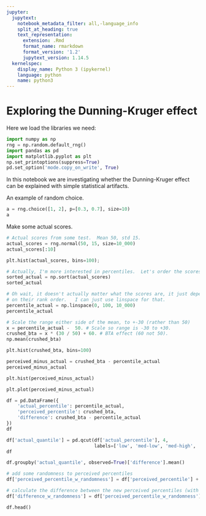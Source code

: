 ```yaml
---
jupyter:
  jupytext:
    notebook_metadata_filter: all,-language_info
    split_at_heading: true
    text_representation:
      extension: .Rmd
      format_name: rmarkdown
      format_version: '1.2'
      jupytext_version: 1.14.5
  kernelspec:
    display_name: Python 3 (ipykernel)
    language: python
    name: python3
---
```


# Exploring the Dunning-Kruger effect

Here we load the libraries we need:

```python
import numpy as np
rng = np.random.default_rng()
import pandas as pd
import matplotlib.pyplot as plt
np.set_printoptions(suppress=True)
pd.set_option('mode.copy_on_write', True)
```

In this notebook we are investigating whether the Dunning-Kruger effect can be explained with simple statistical artifacts.

An example of random choice.

```python
a = rng.choice([1, 2], p=[0.3, 0.7], size=10)
a
```

Make some actual scores.

```python
# Actual scores from some test.  Mean 50, std 15.
actual_scores = rng.normal(50, 15, size=10_000)
actual_scores[:10]
```

```python
plt.hist(actual_scores, bins=100);
```

```python
# Actually, I'm more interested in percentiles.  Let's order the scores.
sorted_actual = np.sort(actual_scores)
sorted_actual
```

```python
# Oh wait, it doesn't actually matter what the scores are, it just depends
# on their rank order.   I can just use linspace for that.
percentile_actual = np.linspace(0, 100, 10_000)
percentile_actual
```

```python
# Scale the range either side of the mean, to +-30 (rather than 50)
x = percentile_actual -  50. # Scale so range is -30 to +30.
crushed_bta = x * (30 / 50) + 60. # BTA effect (60 not 50).
np.mean(crushed_bta)
```

```python
plt.hist(crushed_bta, bins=100)
```

```python
perceived_minus_actual = crushed_bta - percentile_actual
perceived_minus_actual
```

```python
plt.hist(perceived_minus_actual)
```

```python
plt.plot(perceived_minus_actual)
```

```python
df = pd.DataFrame({
    'actual_percentile': percentile_actual,
    'perceived_percentile': crushed_bta,
    'difference': crushed_bta - percentile_actual
})
df
```

```python
df['actual_quantile'] = pd.qcut(df['actual_percentile'], 4,
                                labels=['low', 'med-low', 'med-high', 'high'])
df
```

```python
df.groupby('actual_quantile', observed=True)['difference'].mean()
```

```python
# add some randomness to perceived percentiles
df['perceived_percentile_w_randomness'] = df['perceived_percentile'] + rng.normal(0, 10, len(df))

# calculate the difference between the new perceived percentiles (with randomness) and the actual percentiles
df['difference_w_randomness'] = df['perceived_percentile_w_randomness'] - df['actual_percentile']

df.head()
```

```python

```

```python

```
